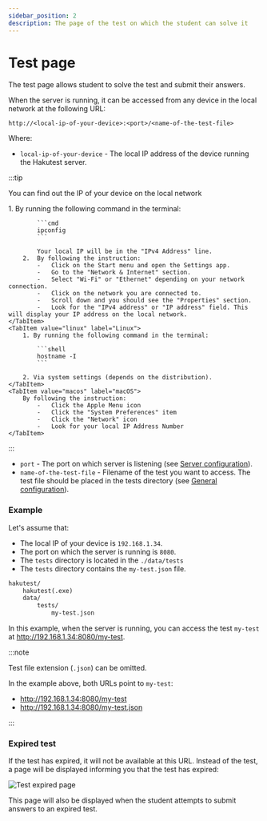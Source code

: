 ```yaml
---
sidebar_position: 2
description: The page of the test on which the student can solve it
---
```



# Test page

The test page allows student to solve the test and submit their answers.

When the server is running, it can be accessed from any device in the local network at the following URL:

`http://<local-ip-of-your-device>:<port>/<name-of-the-test-file>`

Where:

-   `local-ip-of-your-device` - The local IP address of the device running the Hakutest server.

:::tip

You can find out the IP of your device on the local network

<Tabs>
    <TabItem value="windows" label="Windows" default>
        1.  By running the following command in the terminal:

            ```cmd
            ipconfig
            ```

            Your local IP will be in the "IPv4 Address" line.
        2.  By following the instruction:
            -   Click on the Start menu and open the Settings app.
            -   Go to the "Network & Internet" section.
            -   Select "Wi-Fi" or "Ethernet" depending on your network connection.
            -   Click on the network you are connected to.
            -   Scroll down and you should see the "Properties" section.
            -   Look for the "IPv4 address" or "IP address" field. This will display your IP address on the local network.
    </TabItem>
    <TabItem value="linux" label="Linux">
        1. By running the following command in the terminal:

            ```shell
            hostname -I
            ```

        2. Via system settings (depends on the distribution).
    </TabItem>
    <TabItem value="macos" label="macOS">
        By following the instruction:
            -   Click the Apple Menu icon
            -   Click the "System Preferences" item
            -   Click the "Network" icon
            -   Look for your local IP Address Number
    </TabItem>
</Tabs>

:::

-   `port` - The port on which server is listening (see [Server configuration](/docs/configuration/server#port)).
-   `name-of-the-test-file` - Filename of the test you want to access. The test file should be placed in the tests directory (see [General configuration](/docs/configuration/general#tests_directory)).

### Example

Let's assume that:

-   The local IP of your device is `192.168.1.34`.
-   The port on which the server is running is `8080`.
-   The `tests` directory is located in the `./data/tests`
-   The `tests` directory contains the `my-test.json` file.

```txt title='Directory structure'
hakutest/
    hakutest(.exe)
    data/
        tests/
            my-test.json
```

In this example, when the server is running, you can access the test `my-test` at http://192.168.1.34:8080/my-test.

:::note

Test file extension (`.json`) can be omitted.

In the example above, both URLs point to `my-test`:

-   http://192.168.1.34:8080/my-test
-   http://192.168.1.34:8080/my-test.json

:::

### Expired test

If the test has expired, it will not be available at this URL. Instead of the test, a page will be displayed informing you that the test has expired:

![Test expired page](./img/test-expired-page.png)

This page will also be displayed when the student attempts to submit answers to an expired test.
